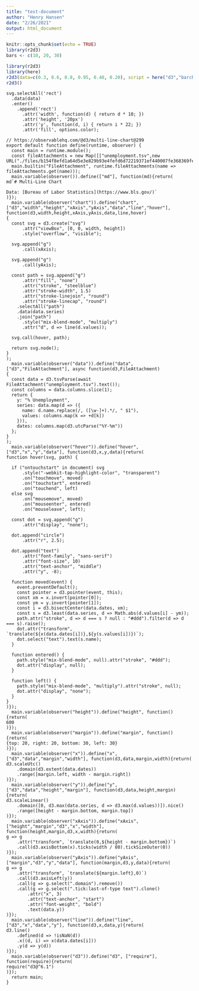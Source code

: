 ```yaml
---
title: "test-document"
author: "Henry Hansen"
date: "2/26/2021"
output: html_document
---
```


```r
knitr::opts_chunk$set(echo = TRUE)
library(r2d3)
bars <- c(10, 20, 30)
```

```r
library(r2d3)
library(here)
r2d3(data=c(0.3, 0.6, 0.8, 0.95, 0.40, 0.20), script = here("d3","barchart.js"))
r2d3()
```

```d3
svg.selectAll('rect')
  .data(data)
  .enter()
    .append('rect')
      .attr('width', function(d) { return d * 10; })
      .attr('height', '20px')
      .attr('y', function(d, i) { return i * 22; })
      .attr('fill', options.color);
```

```d3
// https://observablehq.com/@d3/multi-line-chart@299
export default function define(runtime, observer) {
  const main = runtime.module();
  const fileAttachments = new Map([["unemployment.tsv",new URL("./files/b154f8efd1a64d5e3e829b93e4fefd6d72219371ef440007fe368369fea0bbcdc9bcac06b72aae851f392411102931eba7774befa8c8fcbfcad4fc28f136ecd6",import.meta.url)]]);
  main.builtin("FileAttachment", runtime.fileAttachments(name => fileAttachments.get(name)));
  main.variable(observer()).define(["md"], function(md){return(
md`# Multi-Line Chart

Data: [Bureau of Labor Statistics](https://www.bls.gov/)`
)});
  main.variable(observer("chart")).define("chart", ["d3","width","height","xAxis","yAxis","data","line","hover"], function(d3,width,height,xAxis,yAxis,data,line,hover)
{
  const svg = d3.create("svg")
      .attr("viewBox", [0, 0, width, height])
      .style("overflow", "visible");

  svg.append("g")
      .call(xAxis);

  svg.append("g")
      .call(yAxis);

  const path = svg.append("g")
      .attr("fill", "none")
      .attr("stroke", "steelblue")
      .attr("stroke-width", 1.5)
      .attr("stroke-linejoin", "round")
      .attr("stroke-linecap", "round")
    .selectAll("path")
    .data(data.series)
    .join("path")
      .style("mix-blend-mode", "multiply")
      .attr("d", d => line(d.values));

  svg.call(hover, path);

  return svg.node();
}
);
  main.variable(observer("data")).define("data", ["d3","FileAttachment"], async function(d3,FileAttachment)
{
  const data = d3.tsvParse(await FileAttachment("unemployment.tsv").text());
  const columns = data.columns.slice(1);
  return {
    y: "% Unemployment",
    series: data.map(d => ({
      name: d.name.replace(/, ([\w-]+).*/, " $1"),
      values: columns.map(k => +d[k])
    })),
    dates: columns.map(d3.utcParse("%Y-%m"))
  };
}
);
  main.variable(observer("hover")).define("hover", ["d3","x","y","data"], function(d3,x,y,data){return(
function hover(svg, path) {
  
  if ("ontouchstart" in document) svg
      .style("-webkit-tap-highlight-color", "transparent")
      .on("touchmove", moved)
      .on("touchstart", entered)
      .on("touchend", left)
  else svg
      .on("mousemove", moved)
      .on("mouseenter", entered)
      .on("mouseleave", left);

  const dot = svg.append("g")
      .attr("display", "none");

  dot.append("circle")
      .attr("r", 2.5);

  dot.append("text")
      .attr("font-family", "sans-serif")
      .attr("font-size", 10)
      .attr("text-anchor", "middle")
      .attr("y", -8);

  function moved(event) {
    event.preventDefault();
    const pointer = d3.pointer(event, this);
    const xm = x.invert(pointer[0]);
    const ym = y.invert(pointer[1]);
    const i = d3.bisectCenter(data.dates, xm);
    const s = d3.least(data.series, d => Math.abs(d.values[i] - ym));
    path.attr("stroke", d => d === s ? null : "#ddd").filter(d => d === s).raise();
    dot.attr("transform", `translate(${x(data.dates[i])},${y(s.values[i])})`);
    dot.select("text").text(s.name);
  }

  function entered() {
    path.style("mix-blend-mode", null).attr("stroke", "#ddd");
    dot.attr("display", null);
  }

  function left() {
    path.style("mix-blend-mode", "multiply").attr("stroke", null);
    dot.attr("display", "none");
  }
}
)});
  main.variable(observer("height")).define("height", function(){return(
600
)});
  main.variable(observer("margin")).define("margin", function(){return(
{top: 20, right: 20, bottom: 30, left: 30}
)});
  main.variable(observer("x")).define("x", ["d3","data","margin","width"], function(d3,data,margin,width){return(
d3.scaleUtc()
    .domain(d3.extent(data.dates))
    .range([margin.left, width - margin.right])
)});
  main.variable(observer("y")).define("y", ["d3","data","height","margin"], function(d3,data,height,margin){return(
d3.scaleLinear()
    .domain([0, d3.max(data.series, d => d3.max(d.values))]).nice()
    .range([height - margin.bottom, margin.top])
)});
  main.variable(observer("xAxis")).define("xAxis", ["height","margin","d3","x","width"], function(height,margin,d3,x,width){return(
g => g
    .attr("transform", `translate(0,${height - margin.bottom})`)
    .call(d3.axisBottom(x).ticks(width / 80).tickSizeOuter(0))
)});
  main.variable(observer("yAxis")).define("yAxis", ["margin","d3","y","data"], function(margin,d3,y,data){return(
g => g
    .attr("transform", `translate(${margin.left},0)`)
    .call(d3.axisLeft(y))
    .call(g => g.select(".domain").remove())
    .call(g => g.select(".tick:last-of-type text").clone()
        .attr("x", 3)
        .attr("text-anchor", "start")
        .attr("font-weight", "bold")
        .text(data.y))
)});
  main.variable(observer("line")).define("line", ["d3","x","data","y"], function(d3,x,data,y){return(
d3.line()
    .defined(d => !isNaN(d))
    .x((d, i) => x(data.dates[i]))
    .y(d => y(d))
)});
  main.variable(observer("d3")).define("d3", ["require"], function(require){return(
require("d3@^6.1")
)});
  return main;
}

```

